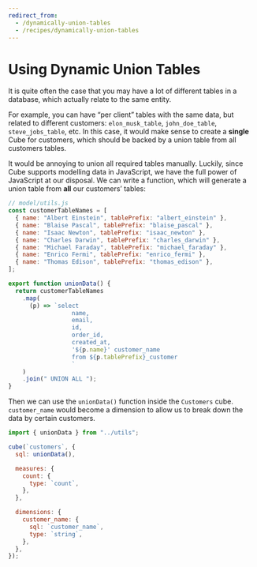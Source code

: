 ```yaml
---
redirect_from:
  - /dynamically-union-tables
  - /recipes/dynamically-union-tables
---
```


# Using Dynamic Union Tables

It is quite often the case that you may have a lot of different tables in a
database, which actually relate to the same entity.

For example, you can have “per client” tables with the same data, but related to
different customers: `elon_musk_table`, `john_doe_table`, `steve_jobs_table`,
etc. In this case, it would make sense to create a **single** Cube for
customers, which should be backed by a union table from all customers tables.

It would be annoying to union all required tables manually. Luckily, since Cube
supports modelling data in JavaScript, we have the full power of JavaScript at
our disposal. We can write a function, which will generate a union table from
**all** our customers’ tables:

```javascript
// model/utils.js
const customerTableNames = [
  { name: "Albert Einstein", tablePrefix: "albert_einstein" },
  { name: "Blaise Pascal", tablePrefix: "blaise_pascal" },
  { name: "Isaac Newton", tablePrefix: "isaac_newton" },
  { name: "Charles Darwin", tablePrefix: "charles_darwin" },
  { name: "Michael Faraday", tablePrefix: "michael_faraday" },
  { name: "Enrico Fermi", tablePrefix: "enrico_fermi" },
  { name: "Thomas Edison", tablePrefix: "thomas_edison" },
];

export function unionData() {
  return customerTableNames
    .map(
      (p) => `select
                  name,
                  email,
                  id,
                  order_id,
                  created_at,
                  '${p.name}' customer_name
                  from ${p.tablePrefix}_customer
                  `
    )
    .join(" UNION ALL ");
}
```

Then we can use the `unionData()` function inside the `Customers` cube.
`customer_name` would become a dimension to allow us to break down the data by
certain customers.

```javascript
import { unionData } from "../utils";

cube(`customers`, {
  sql: unionData(),

  measures: {
    count: {
      type: `count`,
    },
  },

  dimensions: {
    customer_name: {
      sql: `customer_name`,
      type: `string`,
    },
  },
});
```

[ref-modeling-syntax]: /product/data-modeling/syntax
